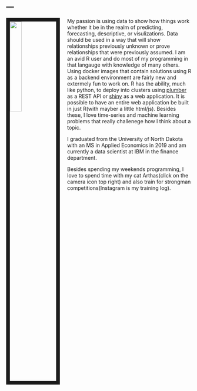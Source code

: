 ---
---


<link rel="stylesheet" href="styles.css" type="text/css">

<img src="images/BICEPS.jpg" style="width:25%; border:10px solid; margin-right: 20px" align="left">

My passion is using data to show how things work whether it be in the realm of predicting, forecasting, descriptive, or visulizations. Data should be used in a way that will show relationships previously unknown or prove relationships that were previously assumed. I am an avid R user and do most of my programming in that langauge with knowledge of many others. Using docker images that contain solutions using R as a backend environment are fairly new and extermely fun to work on. R has the ability, much like python, to deploy into clusters using [plumber](https://www.rplumber.io/) as a REST API or [shiny](https://shiny.rstudio.com/) as a web application. It is possible to have an entire web application be built in just R(with mayber a little html/js). Besides these, I love time-series and machine learning problems that really challenege how I think about a topic. 

I graduated from the University of North Dakota with an MS in Applied Economics in 2019 and am currently a data scientist at IBM in the finance department.

Besides spending my weekends programming, I love to spend time with my cat Arthas(click on the camera icon top right) and also train for strongman competitions(Instagram is my training log).